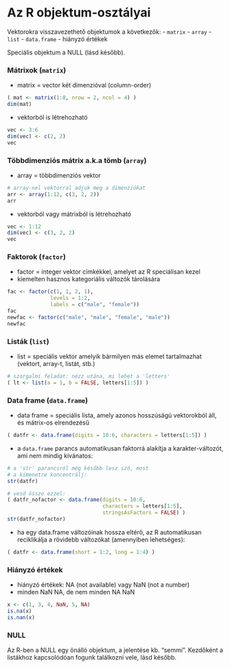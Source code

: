 # Az R objektum-osztályai

Vektorokra visszavezethető objektumok a következők:
- `matrix`
- `array`
- `list`
- `data.frame`
- hiányzó értékek

Speciális objektum a NULL (lásd később).


### Mátrixok (`matrix`)
- matrix = vector két dimenzióval (column-order)
```r
( mat <- matrix(1:8, nrow = 2, ncol = 4) )
dim(mat)
```

- vektorból is létrehozható
```r
vec <- 3:6
dim(vec) <- c(2, 2)
vec
```

### Többdimenziós mátrix a.k.a tömb (`array`)
- array = többdimenziós vektor
```r
# array-nel vektorral adjuk meg a dimenziókat
arr <- array(1:12, c(3, 2, 2)) 
arr
```

- vektorból vagy mátrixból is létrehozható
```r
vec <- 1:12
dim(vec) <- c(3, 2, 2)
vec
```

### Faktorok (`factor`)
- factor = integer vektor címkékkel, amelyet az R speciálisan kezel
- kiemelten hasznos kategoriális változók tárolására
```r
fac <- factor(c(1, 1, 2, 1), 
              levels = 1:2, 
              labels = c("male", "female"))
fac
newfac <- factor(c("male", "male", "female", "male"))
newfac
```

### Listák (`list`)
- list = speciális vektor amelyik bármilyen más elemet tartalmazhat (vektort, array-t, listát, stb.)
```r
# szorgalmi feladat: nézz utána, mi lehet a 'letters'
( lt <- list(a = 1, b = FALSE, letters[1:5]) )
```

### Data frame (`data.frame`)
- data frame = speciális lista, amely azonos hosszúságú vektorokból áll, és 
mátrix-os elrendezésű
```r
( datfr <- data.frame(digits = 10:6, characters = letters[1:5]) )
```

- a `data.frame` parancs automatikusan faktorrá alakítja a karakter-változót, 
ami nem mindig kívánatos:
```r
# a 'str' parancsról még később lesz szó, most
# a kimenetre koncentrálj:
str(datfr)

# vesd össze ezzel:
( datfr_nofactor <- data.frame(digits = 10:6, 
                               characters = letters[1:5],
                               stringsAsFactors = FALSE) )
str(datfr_nofactor)
```

- ha egy data.frame változóinak hossza eltérő, az R automatikusan reciklikálja
a rövidebb változókat (amennyiben lehetséges):
```r
( datfr <- data.frame(short = 1:2, long = 1:4) )
```

### Hiányzó értékek

- hiányzó értékek: NA (not available) vagy NaN (not a number)
- minden NaN NA, de nem minden NA NaN
```r
x <- c(1, 3, 4, NaN, 5, NA)
is.na(x)
is.nan(x)
```

### NULL

Az R-ben a NULL egy önálló objektum, a jelentése kb. "semmi". Kezdőként a 
listákhoz kapcsolódóan fogunk találkozni vele, lásd később. 

